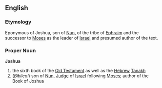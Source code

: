 {{Bible|6|Deuteronomy|Judges}}
== English ==
=== Etymology ===
Eponymous of Joshua, son of [[Nun]], of the tribe of [[Ephraim]] and the successor to [[Moses]] as the leader of [[Israel]] and presumed author of the text.

=== Proper Noun ===
'''Joshua'''
# the sixth book of the [[Old Testament]] as well as the [[Hebrew]] [[Tanakh]]
# (''Biblical'') son of [[Nun]], [[Judge]] of [[Israel]] following [[Moses]]; author of the Book of Joshua